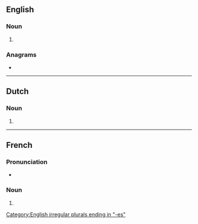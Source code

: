 ==English==

===Noun===
{{head|en|noun plural form}}

# {{plural of|mitosis|lang=en}}

===Anagrams===
* {{l|en|somites}}

----

==Dutch==

===Noun===
{{head|nl|noun plural form}}

# {{nl-noun form of|pl|mitose}}

----

==French==

===Pronunciation===
* {{IPA|/mi.tɔz/|lang=fr}}

===Noun===
{{head|fr|noun plural form|g=f}}

# {{plural of|mitose|lang=fr}}

[[Category:English irregular plurals ending in "-es"]]